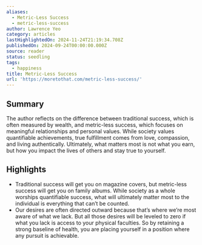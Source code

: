 ```yaml
---
aliases:
  - Metric-Less Success
  - metric-less-success
author: Lawrence Yeo
category: articles
lastHighlightedOn: 2024-11-24T21:19:34.708Z
publishedOn: 2024-09-24T00:00:00.000Z
source: reader
status: seedling
tags:
  - happiness
title: Metric-Less Success
url: 'https://moretothat.com/metric-less-success/'
---
```

## Summary

The author reflects on the difference between traditional success, which is often measured by wealth, and metric-less success, which focuses on meaningful relationships and personal values. While society values quantifiable achievements, true fulfillment comes from love, compassion, and living authentically. Ultimately, what matters most is not what you earn, but how you impact the lives of others and stay true to yourself.

## Highlights

- Traditional success will get you on magazine covers, but metric-less success will get you on family albums. While society as a whole worships quantifiable success, what will ultimately matter most to the individual is everything that can’t be counted.
- Our desires are often directed outward because that’s where we’re most aware of what we lack. But all those desires will be leveled to zero if what you lack is access to your physical faculties. So by retaining a strong baseline of health, you are placing yourself in a position where any pursuit is achievable.
